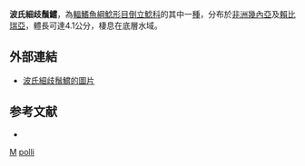 {{Speciesbox 
| taxon = Microsynodontis polli
| status = DD
| status_system = IUCN3.1
| authority = [[Lambert|Lambert]], 1958
}}
'''波氏細歧鬚鱨'''，為[[輻鰭魚綱|輻鰭魚綱]][[鯰形目|鯰形目]][[倒立鯰科|倒立鯰科]]的其中一[[種|種]]，分布於[[非洲|非洲]][[幾內亞|幾內亞]]及[[賴比瑞亞|賴比瑞亞]]，體長可達4.1公分，棲息在底層水域。

==外部連結==
* [http://fishbase.org/Photos/ThumbnailsSummary.php?ID=9522 波氏細歧鬚鱨的圖片] {{Wayback|url=http://fishbase.org/Photos/ThumbnailsSummary.php?ID=9522 |date=20160305043839 }}

==参考文献==
*{{FishBase_species|genus=Microsynodontis|species=polli|year=2011|month=12}}

{{Taxonbar}}

[[Category:1958年描述的鱼类|M]]
[[Category:細歧鬚鱨屬|polli]]